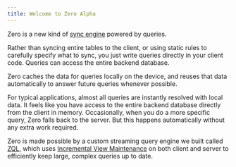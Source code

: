 ```yaml
---
title: Welcome to Zero Alpha
---
```


Zero is a new kind of [sync engine](/docs/sync) powered by queries.

Rather than syncing entire tables to the client, or using static rules to carefully specify what to sync, you just write queries directly in your client code. Queries can access the entire backend database.

Zero caches the data for queries locally on the device, and reuses that data automatically to answer future queries whenever possible.

For typical applications, almost all queries are instantly resolved with local data. It feels like you have access to the entire backend database directly from the client in memory. Occasionally, when you do a more specific query, Zero falls back to the server. But this happens automatically without any extra work required.

Zero is made possible by a custom streaming query engine we built called [ZQL](/docs/reading-data), which uses [Incremental View Maintenance](https://www.vldb.org/pvldb/vol16/p1601-budiu.pdf) on both client and server to efficiently keep large, complex queries up to date.
